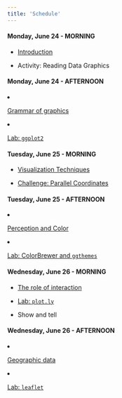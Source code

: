 ```yaml
---
title: 'Schedule'
---
```


<div class="past"></div>

<div class="row">
  <div class="col-md-4">
#### Monday, June 24 - MORNING
- [Introduction](lectures/01-visualization-intro.pdf)
- Activity: Reading Data Graphics
  </div>
    <div class="col-md-4">
#### Monday, June 24 - AFTERNOON
- [Grammar of graphics](lectures/02-ggplot2-crash-course.pdf)
- [Lab: `ggplot2`](lab-ggplot2.html)
  </div>
</div>

<div class="row">
  <div class="col-md-4">
#### Tuesday, June 25 - MORNING
- [Visualization Techniques](lectures/03-vis-techniques.pdf)
- [Challenge: Parallel Coordinates](demo-vis-techniques.html)
  </div>
    <div class="col-md-4">
#### Tuesday, June 25 - AFTERNOON
- [Perception and Color](lectures/04-perception-color.pdf)
- [Lab: ColorBrewer and `ggthemes`](lab-colorbrewer-ggthemes.html)
  </div>
</div>

<div class="row">
  <div class="col-md-4">
#### Wednesday, June 26 - MORNING
- [The role of interaction](lectures/05-interaction-and-plotly.pdf)
- [Lab: `plot.ly`](lab-plotly.html)
- Show and tell
  </div>
    <div class="col-md-4">
#### Wednesday, June 26 - AFTERNOON
- [Geographic data](lectures/06-geovis.pdf)
- [Lab: `leaflet`](lab-leaflet.html)
  </div>
</div>




